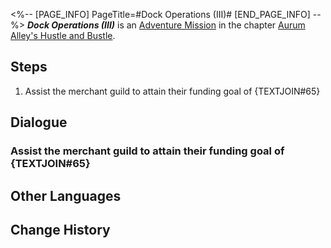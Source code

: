 <%-- [PAGE_INFO]
PageTitle=#Dock Operations (III)#
[END_PAGE_INFO] --%>
{{Stub|Dialogue, characters, and location(s)}}
{{Mission Infobox
|id            = 8003210
|title         = 
|image         = Mission Dock Operations (III).png
|type          = Adventure
|event_name    = 
|chapter       = Aurum Alley's Hustle and Bustle
|requirements  = [[Adventure Mission]] ''[[Back in Business (III)]]'' completed
|summary       = Miss Secretary has officially informed you that, with your help, the Aurum Alley Merchant Guild has successfully achieved their revenue goal for this phase, and will spend part of the revenue on dock maintenance and renovations. She also ordered plenty of snacks from Tall Auntie for you to enjoy.<br />Though Miss Secretary didn't state it directly, you should take this as a reward for helping everyone reach the revenue target for this phase.
|characters    = <!--characters that appear in this mission-->
|startLocation = <!--location as it intially appears on the mission screen-->
|world         = <!--i.e. Penacony-->
|area          = <!--i.e. A Child's Dream-->
|prev          = 
|next          = Dock Operations (III)
|exp           = 
|credits       = 
|stellarJade   = 
|other         = 
}}
'''''Dock Operations (III)''''' is an [[Adventure Mission]] in the chapter [[Aurum Alley's Hustle and Bustle]].

==Steps==
# Assist the merchant guild to attain their funding goal of {TEXTJOIN#65}

<!--
==Gameplay Notes==

--><!--
==Trial Character==

-->
==Dialogue==
{{Stub Dialogue}}
===Assist the merchant guild to attain their funding goal of {TEXTJOIN#65}===
{{Mission Description|type=adventure|location=<!--to be added-->|Help the merchant guild reach the dock's revenue goal, build up cooperation between the guild and the stores, plan reasonable routes... All these tasks will help revitalize Aurum Alley.<br />The Aurum Alley Merchant Guild accumulates funding through operating the docks. You should prioritize reaching the revenue goal and help the guild overcome their immediate crisis.}}
{{Dialogue Start}}
:{{tx}}
{{Dialogue End}}

==Other Languages==
{{Other Languages
|en   = Dock Operations (III)
|zhs  = 码头经营•其三
|zht  = 碼頭經營•其三
|ja   = 埠頭経営・その4
|ko   = 부두 경영•3
|es   = Operación en el muelle III
|fr   = Opérations des docks (III)
|ru   = Управление причалом III
|th   = การบริหารท่าเรือ 3
|vi   = Kinh Doanh Bến Cảng 3
|de   = Dockoperationen 3
|id   = Operasi Dermaga 3
|pt   = Operações da Doca (III)
}}

==Change History==
{{Change History|1.3}}
